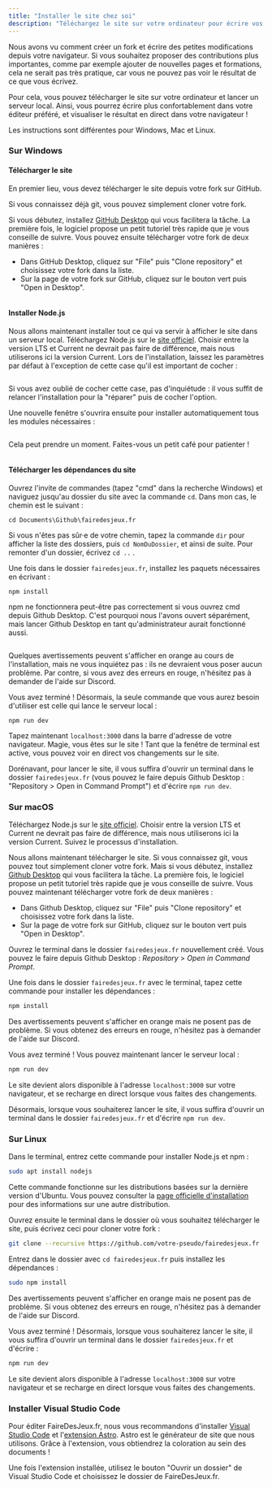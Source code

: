 ```yaml
---
title: "Installer le site chez soi"
description: "Téléchargez le site sur votre ordinateur pour écrire vos cours et voir les changements en temps réel dans votre navigateur."
---
```


Nous avons vu comment créer un fork et écrire des petites modifications depuis votre navigateur. Si vous souhaitez proposer des contributions plus importantes, comme par exemple ajouter de nouvelles pages et formations, cela ne serait pas très pratique, car vous ne pouvez pas voir le résultat de ce que vous écrivez.

Pour cela, vous pouvez télécharger le site sur votre ordinateur et lancer un serveur local. Ainsi, vous pourrez écrire plus confortablement dans votre éditeur préféré, et visualiser le résultat en direct dans votre navigateur !

Les instructions sont différentes pour Windows, Mac et Linux.

### Sur Windows

#### Télécharger le site

En premier lieu, vous devez télécharger le site depuis votre fork sur GitHub.

<Bulle emote="remi-prof">
    Si vous connaissez déjà git, vous pouvez simplement cloner votre fork.
</Bulle>

Si vous débutez, installez [GitHub Desktop](https://desktop.github.com/) qui vous facilitera la tâche. La première fois, le logiciel propose un petit tutoriel très rapide que je vous conseille de suivre. Vous pouvez ensuite télécharger votre fork de deux manières :

- Dans GitHub Desktop, cliquez sur "File" puis "Clone repository" et choisissez votre fork dans la liste.
- Sur la page de votre fork sur GitHub, cliquez sur le bouton vert puis "Open in Desktop".

<Image
  src="github-desktop.png"
  alt=""
  caption="Le site est cloné par défaut dans vos Documents."
/>

#### Installer Node.js

Nous allons maintenant installer tout ce qui va servir à afficher le site dans un serveur local. Téléchargez Node.js sur le [site officiel](https://nodejs.org/en/). Choisir entre la version LTS et Current ne devrait pas faire de différence, mais nous utiliserons ici la version Current. Lors de l'installation, laissez les paramètres par défaut à l'exception de cette case qu'il est important de cocher :

<Image src="nodejs-modules-choix.png" alt="" />

Si vous avez oublié de cocher cette case, pas d'inquiétude : il vous suffit de relancer l'installation pour la "réparer" puis de cocher l'option.

Une nouvelle fenêtre s'ouvrira ensuite pour installer automatiquement tous les modules nécessaires :

<Image
  src="nodejs-modules-install.png"
  alt=""
  caption="Appuyez sur une touche pour valider et lancer l'installation."
/>

Cela peut prendre un moment. Faites-vous un petit café pour patienter !

<Image
  src="nodejs-modules-fin.png"
  alt=""
  caption="L'installation est terminée quand vous êtes invité·e à appuyer sur Entrée."
/>

#### Télécharger les dépendances du site

Ouvrez l'invite de commandes (tapez "cmd" dans la recherche Windows) et naviguez jusqu'au dossier du site avec la commande `cd`. Dans mon cas, le chemin est le suivant :

```batch
cd Documents\Github\fairedesjeux.fr
```

Si vous n'êtes pas sûr·e de votre chemin, tapez la commande `dir` pour afficher la liste des dossiers, puis `cd NomDuDossier`, et ainsi de suite. Pour remonter d'un dossier, écrivez `cd ..` .

Une fois dans le dossier `fairedesjeux.fr`, installez les paquets nécessaires en écrivant :

```batch
npm install
```

<Callout heading="Remarque">
    npm ne fonctionnera peut-être pas correctement si vous ouvrez cmd depuis Github Desktop. C'est pourquoi nous l'avons ouvert séparément, mais lancer Github Desktop en tant qu'administrateur aurait fonctionné aussi.
</Callout>

<Image
  src="npm-install.png"
  alt=""
  caption="Là aussi, cela peut prendre un moment. C'est l'occasion de boire votre café."
/>

<Callout heading="Remarque">
    Quelques avertissements peuvent s'afficher en orange au cours de l'installation, mais ne vous inquiétez pas : ils ne devraient vous poser aucun problème. Par contre, si vous avez des erreurs en rouge, n'hésitez pas à demander de l'aide sur Discord.
</Callout>

Vous avez terminé ! Désormais, la seule commande que vous aurez besoin d'utiliser est celle qui lance le serveur local :

```batch
npm run dev
```

Tapez maintenant `localhost:3000` dans la barre d'adresse de votre navigateur. Magie, vous êtes sur le site ! Tant que la fenêtre de terminal est active, vous pouvez voir en direct vos changements sur le site.

Dorénavant, pour lancer le site, il vous suffira d'ouvrir un terminal dans le dossier `fairedesjeux.fr` (vous pouvez le faire depuis Github Desktop : "Repository > Open in Command Prompt") et d'écrire `npm run dev`.

### Sur macOS

Téléchargez Node.js sur le [site officiel](https://nodejs.org/en/). Choisir entre la version LTS et Current ne devrait pas faire de différence, mais nous utiliserons ici la version Current. Suivez le processus d'installation.

Nous allons maintenant télécharger le site. Si vous connaissez git, vous pouvez tout simplement cloner votre fork. Mais si vous débutez, installez [Github Desktop](https://desktop.github.com/) qui vous facilitera la tâche. La première fois, le logiciel propose un petit tutoriel très rapide que je vous conseille de suivre. Vous pouvez maintenant télécharger votre fork de deux manières :

- Dans Github Desktop, cliquez sur "File" puis "Clone repository" et choisissez votre fork dans la liste.
- Sur la page de votre fork sur GitHub, cliquez sur le bouton vert puis "Open in Desktop".

Ouvrez le terminal dans le dossier `fairedesjeux.fr` nouvellement créé. Vous pouvez le faire depuis Github Desktop : *Repository* > *Open in Command Prompt*.

Une fois dans le dossier `fairedesjeux.fr` avec le terminal, tapez cette commande pour installer les dépendances :

```bash
npm install
```

<Callout heading="Remarque">
    Des avertissements peuvent s'afficher en orange mais ne posent pas de problème. Si vous obtenez des erreurs en rouge, n'hésitez pas à demander de l'aide sur Discord.
</Callout>

Vous avez terminé ! Vous pouvez maintenant lancer le serveur local :

```bash
npm run dev
```

Le site devient alors disponible à l'adresse `localhost:3000` sur votre navigateur, et se recharge en direct lorsque vous faites des changements.

Désormais, lorsque vous souhaiterez lancer le site, il vous suffira d'ouvrir un terminal dans le dossier `fairedesjeux.fr` et d'écrire `npm run dev`.

### Sur Linux

Dans le terminal, entrez cette commande pour installer Node.js et npm :

```bash
sudo apt install nodejs
```

Cette commande fonctionne sur les distributions basées sur la dernière version d'Ubuntu. Vous pouvez consulter la [page officielle d'installation](https://nodejs.org/en/download/package-manager/) pour des informations sur une autre distribution.

Ouvrez ensuite le terminal dans le dossier où vous souhaitez télécharger le site, puis écrivez ceci pour cloner votre fork :

```bash
git clone --recursive https://github.com/votre-pseudo/fairedesjeux.fr
```

Entrez dans le dossier avec `cd fairedesjeux.fr` puis installez les dépendances :

```bash
sudo npm install
```

<Callout heading="Remarque">
    Des avertissements peuvent s'afficher en orange mais ne posent pas de problème. Si vous obtenez des erreurs en rouge, n'hésitez pas à demander de l'aide sur Discord.
</Callout>

Vous avez terminé ! Désormais, lorsque vous souhaiterez lancer le site, il vous suffira d'ouvrir un terminal dans le dossier `fairedesjeux.fr` et d'écrire :

```bash
npm run dev
```

Le site devient alors disponible à l'adresse `localhost:3000` sur votre navigateur et se recharge en direct lorsque vous faites des changements.

### Installer Visual Studio Code

Pour éditer FaireDesJeux.fr, nous vous recommandons d'installer [Visual Studio Code](https://code.visualstudio.com/) et l'[extension Astro](https://marketplace.visualstudio.com/items?itemName=astro-build.astro-vscode). Astro est le générateur de site que nous utilisons. Grâce à l'extension, vous obtiendrez la coloration au sein des documents !

Une fois l'extension installée, utilisez le bouton "Ouvrir un dossier" de Visual Studio Code et choisissez le dossier de FaireDesJeux.fr.
